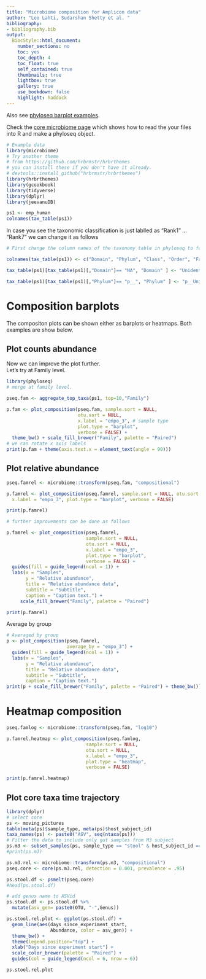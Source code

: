 ```yaml
---
title: "Microbiome composition for Amplicon data"
author: "Leo Lahti, Sudarshan Shetty et al. "
bibliography: 
- bibliography.bib
output:
  BiocStyle::html_document:
    number_sections: no
    toc: yes
    toc_depth: 4
    toc_float: true
    self_contained: true
    thumbnails: true
    lightbox: true
    gallery: true
    use_bookdown: false
    highlight: haddock    
---
```

  <!--
  %\VignetteEngine{knitr::rmarkdown}
  %\VignetteIndexEntry{microbiome tutorial - composition}
  %\usepackage[utf8]{inputenc}
  %\VignetteEncoding{UTF-8}  
-->
  
  
  
Also see [phyloseq barplot examples](http://joey711.github.io/phyloseq/plot_bar-examples.html).
  
Check the [core microbiome page](http://microbiome.github.io/microbiome/CoremicrobiotaAmplicon.html) which shows how to read the your files into R and make a phyloseq object.  

```r
# Example data
library(microbiome)
# Try another theme
# from https://github.com/hrbrmstr/hrbrthemes
# you can install these if you don't have it already.
# devtools::install_github("hrbrmstr/hrbrthemes")
library(hrbrthemes)
library(gcookbook)
library(tidyverse)
library(dplyr)
library(jeevanuDB)

ps1 <- emp_human
colnames(tax_table(ps1))
```

In case you see the taxonomic classification is just lablled as "Rank1" ... "Rank7" we can change it as follows  

```r
# First change the column names of the taxonomy table in phyloseq to following:

colnames(tax_table(ps1)) <- c("Domain", "Phylum", "Class", "Order", "Family", "Genus", "Species" )

tax_table(ps1)[tax_table(ps1)[,"Domain"]== "NA", "Domain" ] <- "Unidentified_Domain"

tax_table(ps1)[tax_table(ps1)[,"Phylum"]== "p__", "Phylum" ] <- "p__Unidentified_Phylum"

```

# Composition barplots

The compositon plots can be shown either as barplots or heatmaps. Both examples are show below.  

## Plot counts abundance  

Now we can improve the plot further.  
Let's try at Family level. 

```r
library(phyloseq)
# merge at family level.

pseq.fam <- aggregate_top_taxa(ps1, top=10,"Family")

p.fam <- plot_composition(pseq.fam, sample.sort = NULL, 
                          otu.sort = NULL,
                          x.label = "empo_3", # sample type
                          plot.type = "barplot", 
                          verbose = FALSE) + 
  theme_bw() + scale_fill_brewer("Family", palette = "Paired")
# we can rotate x axis labels 
print(p.fam + theme(axis.text.x = element_text(angle = 90)))

```

## Plot relative abundance

```r

pseq.famrel <- microbiome::transform(pseq.fam, "compositional")

p.famrel <- plot_composition(pseq.famrel, sample.sort = NULL, otu.sort = NULL,
  x.label = "empo_3", plot.type = "barplot", verbose = FALSE)

print(p.famrel)

# further improvements can be done as follows  

p.famrel <- plot_composition(pseq.famrel, 
                             sample.sort = NULL, 
                             otu.sort = NULL, 
                             x.label = "empo_3", 
                             plot.type = "barplot", 
                             verbose = FALSE) + 
  guides(fill = guide_legend(ncol = 1)) + 
  labs(x = "Samples", 
       y = "Relative abundance",
       title = "Relative abundance data", 
       subtitle = "Subtitle",
       caption = "Caption text.") + 
     scale_fill_brewer("Family", palette = "Paired")

print(p.famrel)
```

Average by group

```r
# Averaged by group
p <- plot_composition(pseq.famrel,
                      average_by = "empo_3") + 
  guides(fill = guide_legend(ncol = 1)) + 
  labs(x = "Samples", 
       y = "Relative abundance",
       title = "Relative abundance data", 
       subtitle = "Subtitle",
       caption = "Caption text.") 
print(p + scale_fill_brewer("Family", palette = "Paired") + theme_bw())

```

# Heatmap composition  

```r

pseq.famlog <- microbiome::transform(pseq.fam, "log10")

p.famrel.heatmap <- plot_composition(pseq.famlog, 
                             sample.sort = NULL, 
                             otu.sort = NULL, 
                             x.label = "empo_3", 
                             plot.type = "heatmap", 
                             verbose = FALSE)

print(p.famrel.heatmap)
```

## Plot core taxa time trajectory
```r
library(dplyr)
# select core
ps <- moving_pictures
table(meta(ps)$sample_type, meta(ps)$host_subject_id)
taxa_names(ps) <- paste0("ASV", seq(ntaxa(ps)))
# Filter the data to include only gut samples from M3 subject
ps.m3 <- subset_samples(ps, sample_type == "stool" & host_subject_id == "M3") 
#print(ps.m3)

ps.m3.rel <- microbiome::transform(ps.m3, "compositional")
pseq.core <- core(ps.m3.rel, detection = 0.001, prevalence = .95)

ps.stool.df <- psmelt(pseq.core)
#head(ps.stool.df)

# add genus name to ASVid
ps.stool.df <- ps.stool.df %>% 
  mutate(asv_gen= paste0(OTU, "-",Genus))

ps.stool.rel.plot <- ggplot(ps.stool.df) + 
  geom_line(aes(days_since_experiment_start, 
                Abundance, color = asv_gen)) +
  theme_bw() + 
  theme(legend.position="top") + 
  xlab("Days since experiment start") + 
  scale_color_brewer(palette = "Paired") +
  guides(col = guide_legend(ncol = 6, nrow = 6))

ps.stool.rel.plot
```

